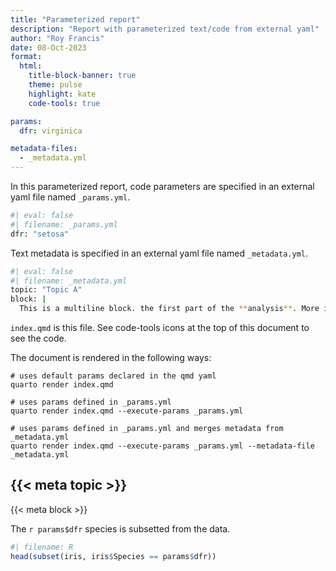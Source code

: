 ```yaml
---
title: "Parameterized report"
description: "Report with parameterized text/code from external yaml"
author: "Roy Francis"
date: 08-Oct-2023
format:
  html:
    title-block-banner: true
    theme: pulse
    highlight: kate
    code-tools: true

params:
  dfr: virginica

metadata-files:
  - _metadata.yml
---
```


In this parameterized report, code parameters are specified in an external yaml file named `_params.yml`.

```bash
#| eval: false
#| filename: _params.yml
dfr: "setosa"
```

Text metadata is specified in an external yaml file named `_metadata.yml`.

```bash
#| eval: false
#| filename: _metadata.yml
topic: "Topic A"
block: |
  This is a multiline block. the first part of the **analysis**. More information. bla bla.
```

`index.qmd` is this file. See code-tools icons at the top of this document to see the code.

The document is rendered in the following ways:

```
# uses default params declared in the qmd yaml
quarto render index.qmd

# uses params defined in _params.yml
quarto render index.qmd --execute-params _params.yml

# uses params defined in _params.yml and merges metadata from _metadata.yml
quarto render index.qmd --execute-params _params.yml --metadata-file _metadata.yml
```

## {{< meta topic >}}

{{< meta block >}}


The `r params$dfr` species is subsetted from the data.

```r
#| filename: R
head(subset(iris, iris$Species == params$dfr))
```

